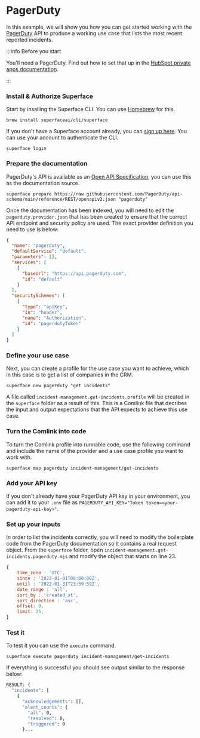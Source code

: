 # PagerDuty

In this example, we will show you how you can get started working with the [PagerDuty](https://developer.pagerduty.com/) API to produce a working use case that lists the most recent reported incidents.

:::info Before you start

You'll need a PagerDuty. Find out how to set that up in the [HubSpot private apps documentation](https://developers.hubspot.com/docs/api/private-apps).

:::

<div class="count-steps-h3">

### Install & Authorize Superface

Start by insalling the Superface CLI. You can use [Homebrew](https://brew.sh/) for this.

```shell
brew install superfaceai/cli/superface
```

If you don't have a Superface account already, you can [sign up here](https://superface.ai/create-account). You can use your account to authenticate the CLI.

```shell
superface login
```

### Prepare the documentation

PagerDuty's API is available as an [Open API Specification](https://raw.githubusercontent.com/PagerDuty/api-schema/main/reference/REST/openapiv3.json), you can use this as the documentation source.

```shell
superface prepare https://raw.githubusercontent.com/PagerDuty/api-schema/main/reference/REST/openapiv3.json "pagerduty"
```

Once the documentation has been indexed, you will need to edit the `pagerduty.provider.json` that has been created to ensure that the correct API endpoint and security policy are used. The exact provider definition you need to use is below:

```json title="pagerduty.provider.json"
{
  "name": "pagerduty",
  "defaultService": "default",
  "parameters": [],
  "services": [
    {
      "baseUrl": "https://api.pagerduty.com",
      "id": "default"
    }
  ],
  "securitySchemes": [
    {
      "type": "apiKey",
      "in": "header",
      "name": "Authorization",
      "id": "pagerdutyToken"
    }
  ]
}
```

### Define your use case

Next, you can create a profile for the use case you want to achieve, which in this case is to get a list of companies in the CRM.

```shell
superface new pagerduty "get incidents"
```

A file called `incident-management.get-incidents.profile` will be created in the `superface` folder as a result of this. This is a Comlink file that decribes the input and output expectations that the API expects to achieve this use case.

### Turn the Comlink into code

To turn the Comlink profile into runnable code, use the following command and include the name of the provider and a use case profile you want to work with.

```shell
superface map pagerduty incident-management/get-incidents
```

### Add your API key

If you don't already have your PagerDuty API key in your environment, you can add it to your `.env` file as `PAGERDUTY_API_KEY="Token token=<your-pagerduty-api-key>"`.

### Set up your inputs

In order to list the incidents correctly, you will need to modify the boilerplate code from the PagerDuty documentation so it contains a real request object. From the `superface` folder, open `incident-management.get-incidents.pagerduty.mjs` and modify the object that starts on line 23.

```js
{
    time_zone : 'UTC',
    since : '2022-01-01T00:00:00Z',
    until : '2022-01-31T23:59:59Z',
    date_range : 'all',
    sort_by : 'created_at',
    sort_direction : 'asc',
    offset: 0,
    limit: 25,
}
```

### Test it

To test it you can use the `execute` command.

```shell
superface execute pagerduty incident-management/get-incidents
```

If everything is successful you should see output similar to the response below:

```bash
RESULT: {
  "incidents": [
    {
      "acknowledgements": [],
      "alert_counts": {
        "all": 0,
        "resolved": 0,
        "triggered": 0
      }...
```

</div>

